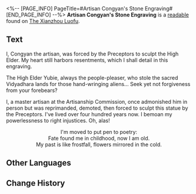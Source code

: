 <%-- [PAGE_INFO]
PageTitle=#Artisan Congyan's Stone Engraving#
[END_PAGE_INFO] --%>
{{Readable Infobox
|id           = 228
|partIds      = 190460
|title        = 
|image        = Item The Xianzhou Luofu Readable 2.png
|world        = The Xianzhou Luofu
|parts        = 1
|author       = <!--to be added-->
|description  = A stone engraving filled with regret, recording the message of an artisan.
|part1        = Artisan Congyan's Stone Engraving
|source1      = {{cx|Source missing}}
|characters   = 
|factions     = 
}}
'''Artisan Congyan's Stone Engraving''' is a [[readable]] found on [[The Xianzhou Luofu]].
<!--
==Location==
{{Map Embed|<map name>|<marker id>}}
-->
==Text==
I, Congyan the artisan, was forced by the Preceptors to sculpt the High Elder. My heart still harbors resentments, which I shall detail in this engraving.

The High Elder Yubie, always the people-pleaser, who stole the sacred Vidyadhara lands for those hand-wringing aliens... Seek yet not forgiveness from your forebears?

I, a master artisan at the Artisanship Commission, once admonished him in person but was reprimanded, demoted, then forced to sculpt this statue by the Preceptors. I've lived over four hundred years now. I bemoan my powerlessness to right injustices. Oh, alas!

<div align="center">I'm moved to put pen to poetry:<br />
Fate found me in childhood, now I am old.<br />
My past is like frostfall, flowers mirrored in the cold.</div>

<!--
==Trivia==
* 
-->
==Other Languages==
{{Other Languages
|en   = Artisan Congyan's Stone Engraving
|zhs  = 工正淙衍刻石
|zht  = 工正淙衍刻石
|ja   = 工正流衍刻石
|ko   = 공정 종연의 각석
|es   = Grabado del artesano Congyan
|fr   = Gravure de pierre de l'artisan Congyan
|ru   = Гравировка Цунъяня
|th   = หินแกะสลักของช่าง Congyan
|vi   = Công Chính Congyan Khắc Đá
|de   = Kunsthandwerker Congyans Steingravur
|id   = Batu Ukiran Pengrajin Congyan
|pt   = Gravura de Pedra do Artesão Congyan
}}

==Change History==
{{Change History|1.2}}